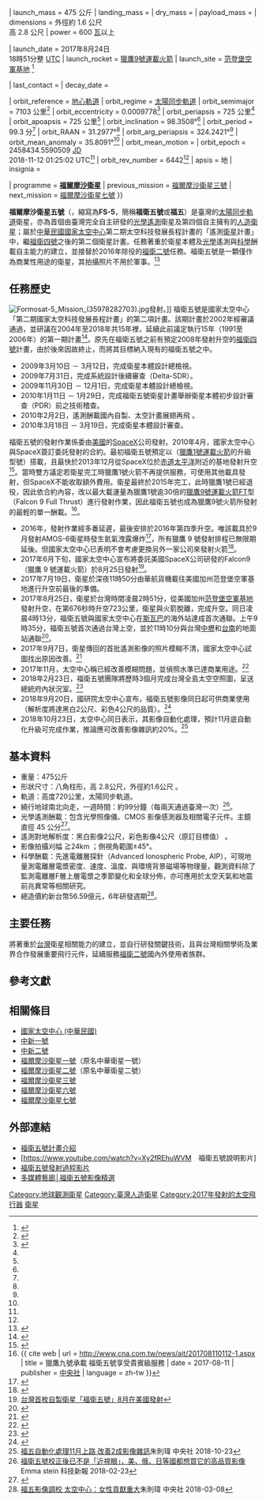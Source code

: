 {{Infobox spaceflight
| name                  = 福爾摩沙衛星五號<br />FORMOSAT-5

<!--image of the spacecraft/mission-->
| image                 = FORMOSAT-5 in orbit (artist concept).png
| image_caption         = 福衛五號飛越台灣上空的想像圖 
| image_alt             =
| image_size            = 280px

<!--Basic details-->
| mission_type          = [[地球科學|地球科學]]觀測任務
| operator              = [[國家太空中心_(中華民國)|國家太空中心]]
| COSPAR_ID             = 2017-049A
| SATCAT                = 42920
| website               = [https://www.nspo.narl.org.tw/tw2015/projects/FORMOSAT-5/program-description.html www.nspo.narl.org.tw]
| mission_duration      = 預定5年<br />目前已運作{{For year month day| year=2017| month=08 | day=26}}
| distance_travelled    = <!--How far the spacecraft travelled (if known)-->

<!--Spacecraft properties-->
| manufacturer          = 國家太空中心<br /><small>[[漢翔|漢翔]]、微像、鑫豪、勝利微波、錫宬、凌群</small><ref>{{ cite web | url = https://www.cmmedia.com.tw/home/articles/5348 | title = 七成以上零件由台灣研發製造 福衛五號的隱形靠山有這些…… | accessdate = 2017-08-25 }}</ref> 
| launch_mass           = 475 公斤
| landing_mass          = <!--Mass after landing (recovered spacecraft only)-->
| dry_mass              = <!--spacecraft mass in orbit without fuel-->
| payload_mass          = <!--Mass of instrumentation/equipment/experiments for mission-->
| dimensions            =  外徑約 1.6 公尺<br /> 高 2.8 公尺
| power                 = 600 [[瓦特|瓦]]以上

<!--Launch details-->
| launch_date           = 2017年8月24日<br />18時51分整 [[UTC|UTC]]
| launch_rocket         = [[獵鷹9號運載火箭|獵鷹9號運載火箭]] {{link-en|獵鷹9號運載火箭全推力型|Falcon 9 Full Thrust|Full Thrust型}}
| launch_site           = [[范登堡空軍基地|范登堡空軍基地]] {{link-en|范登堡空軍基地4號航太發射複合體|Vandenberg AFB Space Launch Complex 4|SLC-4E}}<ref name=sfn_ls>{{cite web |url=http://spaceflightnow.com/launch-schedule/ |title=Launch schedule |work=Spaceflight Now |last=Clark |first=Stephen |date=June 27, 2017 |access-date=2017-07-01 |archive-date=2016-12-24 |archive-url=https://web.archive.org/web/20161224185459/http://spaceflightnow.com/launch-schedule/ |dead-url=no }}</ref>

<!--end of mission-->
| last_contact       =
| decay_date          = 

| orbit_reference       = [[地心軌道|地心軌道]]
| orbit_regime          = [[太陽同步軌道|太陽同步軌道]]
| orbit_semimajor       = 7103 公里<ref name = satview>{{cite web|title=FORMOSAT-5 (NORAD 42920U) - Tracking|url=http://www.satview.org/?sat_id=42920U|website=SATVIEW|accessdate=即時}}</ref>
| orbit_eccentricity    = 0.0009778<ref name = heavensabove>{{cite web|title=FORMOSAT-5 - Orbit|url=http://www.heavens-above.com/orbit.aspx?satid=42920&lat=0&lng=0&loc=Unspecified&alt=0&tz=UCT|website=[[Heavens-Above|Heavens-Above]]|accessdate=即時}}</ref> 
| orbit_periapsis       = 725 公里<ref name = satview/>  
| orbit_apoapsis        = 725 公里<ref name = satview/>  
| orbit_inclination     = 98.3508°<ref name = heavensabove/> 
| orbit_period          = 99.3 分<ref name = satview/> 
| orbit_RAAN            = 31.2977°<ref name = heavensabove/>  
| orbit_arg_periapsis   = 324.2421°<ref name = heavensabove/>  
| orbit_mean_anomaly    = 35.8091°<ref name = heavensabove/>  
| orbit_mean_motion     = 
| orbit_epoch           = 2458434.5590509 [[儒略日|JD]]<br />2018-11-12 01:25:02 UTC<ref name = heavensabove/> 
| orbit_rev_number      = 6442<ref name = heavensabove/> 
| apsis                 = 地
| insignia              =

<!--Only use where a spacecraft/mission is part of a clear programme of sequential missions. 
If in doubt, leave it out-->
| programme             = '''[[國家太空中心_(中華民國)#福爾摩沙系列|福爾摩沙衛星]]'''
| previous_mission      = [[福爾摩沙衛星三號|福爾摩沙衛星三號]]
| next_mission          = [[福爾摩沙衛星七號|福爾摩沙衛星七號]] 
}}

'''福爾摩沙衛星五號'''（{{lang-en|'''FORMOSAT-5'''}}，縮寫為'''FS-5'''，簡稱'''福衛五號'''或'''福五'''）是臺灣的[[太陽同步軌道|太陽同步軌道]]衛星，亦為首個由臺灣完全自主研發的[[光學|光學]][[遙測|遙測]]衛星及第四個自主擁有的[[人造衛星|人造衛星]]；屬於[[中華民國國家太空中心|中華民國國家太空中心]]第二期太空科技發展長程計畫的「遙測[[衛星|衛星]]計畫」中，繼[[國家太空中心_(中華民國)#福爾摩沙系列|福衛四號]]之後的第二個衛星計畫。任務著重於衛星本體及[[光學|光學]]遙測與[[科學|科學]]酬載自主能力的建立，並接替於2016年除役的[[福衛二號|福衛二號]]任務。福衛五號是一顆僅作為商業性用途的衛星，其拍攝照片不用於軍事。<ref>{{Cite web|url=https://www.cmmedia.com.tw/home/articles/988|title=SpaceX火箭爆炸後  台灣福衛五號衛星升空之日遙遙無期？|accessdate=2016-09-07|work=www.cmmedia.com.tw}}</ref>

== 任務歷史 ==
[[File:Formosat-5_Mission_(35978282703).jpg|thumb]]發射。]]
福衛五號是國家太空中心「第二期國家太空科技發展長程計畫」的第二項計畫。該期計畫於2002年經審議通過，並研議在2004年至2018年共15年裡，延續此前議定執行15年（1991至2006年）的第一期計畫<ref>{{cite web | url = https://www.nspo.narl.org.tw/tw2015/aboutNSPO/about.html | title = NSPO：簡介與願景 | author = [[國家太空中心_(中華民國)|國家太空中心]] | accessdate = 2017-08-25 | archive-url = https://web.archive.org/web/20170828071558/http://www.nspo.narl.org.tw/tw2015/aboutNSPO/about.html | archive-date = 2017-08-28 | dead-url = yes }}</ref>。原先在福衛五號之前有預定2008年發射升空的[[國家太空中心_(中華民國)#福爾摩沙系列|福衛四號]]計畫，由於後來因故終止，而將其目標納入現有的福衛五號之中。

*2009年3月10日 － 3月12日，完成衛星本體設計總檢視。
*2009年7月31日，完成系統設計後續審查（Delta-SDR）。
*2009年11月30日 － 12月1日，完成衛星本體設計總檢視。
*2010年1月11日 － 1月29日，完成福衛五號衛星計畫舉辦衛星本體初步設計審查（PDR）前之技術稽查。 
*2010年2月2日，遙測酬載國內自製、太空計畫展翅再飛 。
*2010年3月18日 － 3月19日，完成衛星本體設計審查。

福衛五號的發射作業係委由[[美國|美國]]的[[SpaceX|SpaceX]]公司發射。2010年4月，國家太空中心與SpaceX簽訂委託發射的合約。最初福衛五號預定以{{link-en|獵鷹1e號運載火箭|Falcon 1e}}（[[獵鷹1號運載火箭|獵鷹1號運載火箭]]的升級型號）搭載，且最快於2013年12月從SpaceX位於[[赤道|赤道]][[太平洋|太平洋]]附近的{{link-en|歐姆雷克島|Omelek Island}}基地發射升空<ref name = Spacedaily>{{cite web | url = http://www.spacedaily.com/reports/SpaceX_And_NSPO_Sign_Contract_To_Launch_Earth_Observation_Satellite_999.html | title = SpaceX And NSPO Sign Contract To Launch Earth Observation Satellite | author = Staff Writers | date = 2010-06-17 | publisher = SpaceDaily.com | language = en | accessdate = 2017-08-25 | archive-date = 2017-08-22 | archive-url = https://web.archive.org/web/20170822052706/http://www.spacedaily.com/reports/SpaceX_And_NSPO_Sign_Contract_To_Launch_Earth_Observation_Satellite_999.html | dead-url = no }}</ref>。當時雙方議定若衛星完工時獵鷹1號火箭不再提供服務，可使用其他載具發射，但SpaceX不能收取額外費用。衛星最終於2015年完工，此時獵鷹1號已經退役，因此依合約內容，改以最大載運量為獵鷹1號逾30倍的[[獵鷹9號運載火箭|獵鷹9號運載火箭]]FT型（Falcon 9 Full Thrust）進行發射作業，因此福衛五號也成為獵鷹9號火箭所發射的最輕的單一酬載。<ref name = CNA>{{ cite web | url = http://www.cna.com.tw/news/ait/201708110112-1.aspx | title = 獵鷹九號承載 福衛五號享受貴賓級服務 | date = 2017-08-11 | publisher = [[中央社|中央社]] | language = zh-tw }}</ref>。

*2016年，發射作業經多番延遲，最後安排於2016年第四季升空。唯該載具於9月發射AMOS-6衛星時發生氦氣洩露爆炸<ref name="Malik">{{cite news | access-date=2016-11-20 | url=http://www.space.com/33929-spacex-falcon-9-rocket-explodes-on-launch-pad.html | title=Launchpad Explosion Destroys SpaceX Falcon 9 Rocket, Satellite in Florida | date=2016-09-01 | last=Malik | first=Tariq | newspaper=Space.com | archiveurl=https://web.archive.org/web/20160902140256/http://www.space.com/33929-spacex-falcon-9-rocket-explodes-on-launch-pad.html | archivedate=2016-09-02 | deadurl=no | language=en}}</ref>，所有獵鷹 9 號發射排程已無限期延後。但國家太空中心已表明不會考慮更換另外一家公司來發射火箭<ref name="udn－1947188">{{cite web | access-date=2016-11-20 | url=http://udn.com/news/story/7314/1947188 | title=SpaceX出包 我自製衛星延期升空 | date=2016-09-08 | author1=劉忠勇| author2=林昀嫻 | agency=[[經濟日報_(台灣)|經濟日報]] | publisher=[[聯合新聞網|聯合新聞網]] | language=zh-tw}}</ref>。
*2017年6月下旬，國家太空中心宣布將委託美國SpaceX公司研發的Falcon9（獵鷹 9 號運載火箭）於8月25日發射<ref>[http://www.appledaily.com.tw/realtimenews/article/politics/20170629/1150398/ 台灣首枚自製衛星「福衛五號」8月在美國發射]</ref>。
*2017年7月19日，衛星於深夜11時50分由華航貨機載往美國加州范登堡空軍基地進行升空前最後的準備。
*2017年8月25日，衛星於台灣時間凌晨2時51分，從美國加州[[范登堡空軍基地|范登堡空軍基地]]發射升空，在第676秒時升空723公里，衛星與火箭脫離，完成升空。同日凌晨4時13分，福衛五號與國家太空中心在[[斯瓦巴|斯瓦巴]]的海外站達成首次通聯。上午9時35分，福衛五號首次通過台灣上空，並於11時10分與台灣[[中壢|中壢]]和[[台南|台南]]的地面站通聯<ref>{{cite news |url=https://spaceflightnow.com/2017/08/25/taiwanese-satellite-rides-spacex-rocket-into-orbit/ |title=Taiwanese satellite rides SpaceX rocket |work=Spaceflight Now |first=Stephen |last=Clark |date=25 August 2017 |accessdate=25 August 2017}}</ref>。
*2017年9月7日，衛星傳回的首批遙測影像的照片模糊不清，國家太空中心試圖找出原因改善。<ref>{{cite news |url=http://www.upmedia.mg/news_info.php?SerialNo=25095 |title=台灣首枚MIT衛星傳照相聚焦「失能」　傳回照片模糊不清 |work=上報快訊 |date=2017-09-19 |accessdate=2017-09-19}}</ref>
*2017年11月，太空中心稱已經改善模糊問題，並偵照水準已達商業用途。<ref>{{cite news |url=https://technews.tw/2018/02/23/formosat-5-satellite-myopia/?utm_source=fb_tn&utm_medium=facebook  |title=福衛五號校正後已不是「近視眼」，美、俄、日等國都想買它的高品質影像  |date = 2018-02-23 | }}</ref>
*2018年2月23日，福衛五號團隊將歷時3個月完成台灣全島太空空照圖，呈送總統府內狀況室。<ref>{{cite news |url=http://www.cna.com.tw/news/firstnews/201802230249-1.aspx |title =福衛五號團隊送台灣無雲圖 總統高掛狀況室 |date = 2018-02-23 |publisher = [[中央社|中央社]] | language = zh-tw}}</ref>
*2018年9月20日，國研院太空中心宣布，福衛五號影像同日起可供商業使用（解析度將達黑白2公尺、彩色4公尺的品質）。<ref>{{cite news |url=https://udn.com/news/story/11319/3380133 |title =福衛五號影像清楚了 今起供商用估賺700萬 |date = 2018-09-21 |publisher = [[聯合新聞網|聯合新聞網]] | language = zh-tw}}</ref>
*2018年10月23日，太空中心同日表示，其影像自動化處理，預計11月底自動化升級可完成作業，推論應可改善影像雜訊約20%。<ref>[https://www.cna.com.tw/news/ait/201810230139.aspx 福五自動化處理11月上路 改善2成影像雜訊]朱則瑋 中央社 2018-10-23</ref>

== 基本資料 ==
*重量：475公斤
*形狀尺寸：八角柱形，高 2.8公尺，外徑約1.6公尺 。
*軌道：高度720公里，太陽同步軌道。
*繞行地球南北向走，一週時間：約99分鐘（每兩天通過臺灣一次）<ref>[https://technews.tw/2018/02/23/formosat-5-satellite-myopia/ 福衛五號校正後已不是「近視眼」，美、俄、日等國都想買它的高品質影像]Emma stein 科技新報 2018-02-23</ref>。
*光學遙測酬載：包含光學照像儀、CMOS 影像感測器及相關電子元件。主鏡直徑 45 公分<ref>{{cite web|url=http://news.ltn.com.tw/news/life/breakingnews/1315114|title=福衛五號CMOS光學酬載，全球首創百分百MIT|publisher=自由時報|date=2015-05-12|accessdate=2017-06-24}}</ref>。
*遙測對地解析度：黑白影像2公尺，彩色影像4公尺（原訂目標值） 。
*影像拍攝刈幅 ≧24km ；側視角範圍±45°。
*科學酬載：先進電離層探針（Advanced Ionospheric Probe, AIP），可現地量測電離層電漿密度、速度、溫度、與環境背景磁場等物理量，觀測資料除了監測電離層F層上層電漿之季節變化和全球分佈，亦可應用於太空天氣和地震前兆異常等相關研究。
*總造價約新台幣56.59億元，6年研發週期<ref>[https://www.cna.com.tw/news/ait/201803080249.aspx 福五影像調校 太空中心：女性貢獻重大]朱則瑋 中央社 2018-03-08</ref>。

== 主要任務 ==
將著重於[[台灣|台灣]]衛星相關能力的建立，並自行研發關鍵技術，且與台灣相關學術及業界合作發展重要飛行元件，延續服務[[福爾摩沙衛星二號|福衛二號]]國內外使用者族群。

== 參考文獻 ==
{{Reflist|2}}

== 相關條目 ==
*[[國家太空中心_(中華民國)|國家太空中心 (中華民國)]] 
*[[中新一號|中新一號]]
*[[中新二號|中新二號]]
*[[福爾摩沙衛星一號|福爾摩沙衛星一號]]（原名中華衛星一號）
*[[福爾摩沙衛星二號|福爾摩沙衛星二號]]（原名中華衛星二號） 
*[[福爾摩沙衛星三號|福爾摩沙衛星三號]]
*[[福爾摩沙衛星六號|福爾摩沙衛星六號]]
*[[福爾摩沙衛星七號|福爾摩沙衛星七號]]

== 外部連結 ==
*[https://web.archive.org/web/20170804042848/https://www.nspo.narl.org.tw/tw2015/projects/FORMOSAT-5/program-description.html 福衛五號計畫介紹]
*[https://www.youtube.com/watch?v=Xy2fREhuWVM　福衛五號說明影片]
*[https://www.youtube.com/watch?v=0HWjIUlq60g  福衛五號發射過程影片]
*[https://web.archive.org/web/20190905090547/https://www.nspo.narl.org.tw/tw2015/gallery/image_FORMOSAT-5_list.shtml 多媒體藝廊│福衛五號影像精選]

{{臺灣太空計畫}}
{{太空氣象觀測}}
{{DEFAULTSORT:福爾摩沙衛星五號}}
[[Category:地球觀測衛星|Category:地球觀測衛星]]
[[Category:臺灣人造衛星|Category:臺灣人造衛星]]
[[Category:2017年發射的太空飛行器|Category:2017年發射的太空飛行器]]
[[Category:国家太空中心|衛星]]